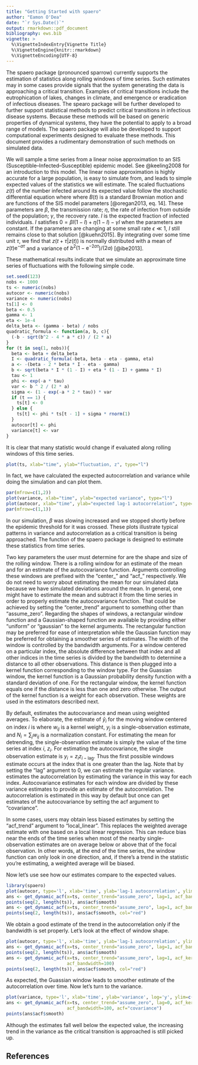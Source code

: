 ```yaml
---
title: "Getting Started with spaero"
author: "Eamon O'Dea"
date: "`r Sys.Date()`"
output: rmarkdown::pdf_document
bibliography: ews.bib
vignette: >
  %\VignetteIndexEntry{Vignette Title}
  %\VignetteEngine{knitr::rmarkdown}
  %\VignetteEncoding{UTF-8}
---
```


The spaero package (pronounced sparrow) currently supports the
estimation of statistics along rolling windows of time series. Such
estimates may in some cases provide signals that the system generating
the data is approaching a critical transition. Examples of critical
transitions include the eutrophication of lakes, changes in climate,
and emergence or eradication of infectious diseases. The spearo
package will be further developed to further support statistical
methods to predict critical transitions in infectious disease
systems. Because these methods will be based on generic properties of
dynamical systems, they have the potential to apply to a broad range
of models. The spaero package will also be developed to support
computational experiments designed to evaluate these methods. This
document provides a rudimentary demonstration of such methods on
simulated data.

We will sample a time series from a linear noise approximation to an
SIS (Susceptible--Infected--Susceptible) epidemic model. See
@keeling2008 for an introduction to this model. The linear noise
approximation is highly accurate for a large population, is easy to
simulate from, and leads to simple expected values of the statistics
we will estimate. The scaled fluctuations $z(t)$ of the number
infected around its expected value follow the stochastic differential
equation
\begin{equation}
\mathrm{d} z(t) = -az(t)\mathrm{d}t + b\mathrm{d}B(t),
\end{equation}
where where $B(t)$ is a standard Brownian motion and
\begin{align}
a &= -(\beta - 2 \beta I - \eta - \gamma), \\
b &= \sqrt{\beta I (1 - I) + \eta (1 - I) + \gamma I},
\end{align}
are functions of the SIS model parameters [@oregan2013, eq. 14]. These
parameters are $\beta$, the transmission rate; $\eta$, the rate of
infection from outside of the population; $\gamma$, the recovery
rate. $I$ is the expected fraction of infected individuals. $I$
satisfies $0 = \beta I (1 - I) + \eta (1 - I) - \gamma I$ when the
parameters are constant. If the parameters are changing at some small
rate $\epsilon \ll 1$, $I$ still remains close to that solution
[@kuehn2015]. By integrating over some time unit $\tau$, we find that
$z(t + \tau | z(t))$ is normally distributed with a mean of $z(t)
\mathrm{e}^{- a \tau}$ and a variance of $b^2 (1 - \mathrm{e}^{-2a
\tau}) / (2 a)$ [@ibe2013].

These mathematical results indicate that we simulate an approximate time
series of fluctuations with the following simple code.
```r
set.seed(123)
nobs <- 1000
ts <- numeric(nobs)
autocor <- numeric(nobs)
variance <- numeric(nobs)
ts[1] <- 0
beta <- 0.5
gamma <- 1
eta <- 1e-4
delta_beta <- (gamma - beta) / nobs
quadratic_formula <- function(a, b, c){
  (-b - sqrt(b^2 - 4 * a * c)) / (2 * a)
}
for (t in seq(1, nobs)){
  beta <- beta + delta_beta
  I <- quadratic_formula(-beta, beta - eta - gamma, eta)
  a <- -(beta - 2 * beta * I - eta - gamma)
  b <- sqrt(beta * I * (1 - I) + eta * (1 - I) + gamma * I)
  tau <- 1
  phi <- exp(-a * tau)
  var <- b ^ 2 / (2 * a)
  sigma <- (1 - exp(-a * 2 * tau)) * var
  if (t == 1) {
    ts[t] <- 0
  } else {
    ts[t] <- phi * ts[t - 1] + sigma * rnorm(1)
  }
  autocor[t] <- phi
  variance[t] <- var
}
```

It is clear that many statistic would change if evaluated along rolling windows of this time series.
```r
plot(ts, xlab="time", ylab="fluctuation, z", type="l")
```
In fact, we have calculated the expected autocorrelation and variance while doing the simulation and can plot them.
```r
par(mfrow=c(1,2))
plot(variance, xlab="time", ylab="expected variance", type="l")
plot(autocor, xlab="time", ylab="expected lag-1 autocorrelation", type="l")
par(mfrow=c(1,1))
```
In our simulation, $\beta$ was slowing increased and we stopped
shortly before the epidemic threshold for it was crossed. These
plots illustrate typical patterns in variance and
autocorrelation as a critical transition is being approached. The
\texttt{get\_dynamic\_acf} function of the spaero package is designed to
estimate these statistics from time series.

Two key parameters the user must determine for
\texttt{get\_dynamic\_acf} are the shape and size of the rolling
window. There is a rolling window for an estimate of the mean and for
an estimate of the autocovariance function. Arguments controlling
these windows are prefixed with the "center_" and "acf_"
respectively. We do not need to worry about estimating the mean for
our simulated data because we have simulated deviations around the
mean. In general, one might have to estimate the mean and subtract it
from the time series in order to properly estimate the autocovariance
function. That could be achieved by setting the "center_trend"
argument to something other than "assume_zero". Regarding the shapes
of windows, a rectangular window function and a Gaussian-shaped
function are available by providing either "uniform" or "gaussian" to
the kernel arguments. The rectangular function may be preferred for
ease of interpretation while the Gaussian function may be preferred
for obtaining a smoother series of estimates. The width of the window
is controlled by the bandwidth arguments. For a window centered on a
particular index, the absolute difference between that index and all
other indices in the time series is divided by the bandwidth to
determine a distance to all other observations. This distance is then
plugged into a kernel function corresponding to the window type. For
the Guassian window, the kernel function is a Gaussian probability
density function with a standard deviation of one. For the rectangular
window, the kernel function equals one if the distance is less than
one and zero otherwise. The output of the kernel function is a weight
for each observation. These weights are used in the estimators
described next.

By default, \texttt{get\_dynamic\_acf} estimates the autocovariance and mean using
weighted averages. To elaborate, the estimate of $\hat{y}_i$ for the moving window
centered on index $i$ is
\begin{equation}
\hat{y}_i = \sum_j w_{ij}
y_j / N_i,
\end{equation}
where $w_{ij}$ is a kernel weight, $y_j$ is a
single-observation estimate, and $N_i = \sum_j w_{ij}$ is a
normalization constant. For estimating the mean for detrending, the
single-observation estimate is simply the value of the time series at
index $i$, $z_i$. For estimating the autocovariance, the single
observation estimate is $y_i = z_i z_{i - \textrm{lag}}$. Thus the
first possible windows estimate occurs at the index that is one
greater than the lag. Note that by setting the "lag" argument to 0, we can
estimate the regular variance. \texttt{get\_dynamic\_acf} estimates the
autocorrelation by estimating the variance in this way for each
index. Autocovariance estimates for each window are divided by these
variance estimates to provide an estimate of the autocorrelation. The
autocorrelation is estimated in this way by default but once can get
estimates of the autocovariance by setting the acf argument to
"covariance".

In some cases, users may obtain less biased estimates by setting the
"acf_trend" argument to "local_linear". This replaces the weighted
average estimate with one based on a local linear regression. This can
reduce bias near the ends of the time series when most of the nearby
single-observation estimates are on average below or above that of the
focal observation. In other words, at the end of the time series, the
window function can only look in one direction, and, if there's a
trend in the statistic you're estimating, a weighted average will be
biased.

Now let's use see how our estimates compare to the expected values.
```r
library(spaero)
plot(autocor, type='l', xlab='time', ylab='lag-1 autocorrelation', ylim=c(0.4, 1))
ans <- get_dynamic_acf(x=ts, center_trend="assume_zero", lag=1, acf_bandwidth=100)
points(seq(2, length(ts)), ans$acf$smooth)
ans <- get_dynamic_acf(x=ts, center_trend="assume_zero", lag=1, acf_bandwidth=800)
points(seq(2, length(ts)), ans$acf$smooth, col="red")
```

We obtain a good estimate of the trend in the autocorrelation only if the bandwidth is set properly. 
Let's look at the effect of window shape.
```r
plot(autocor, type='l', xlab='time', ylab='lag-1 autocorrelation', ylim=c(0.4, 1))
ans <- get_dynamic_acf(x=ts, center_trend="assume_zero", lag=1, acf_bandwidth=100)
points(seq(2, length(ts)), ans$acf$smooth)
ans <- get_dynamic_acf(x=ts, center_trend="assume_zero", lag=1, acf_kernel="gaussian",
                       acf_bandwidth=100)
points(seq(2, length(ts)), ans$acf$smooth, col="red")
```

As expected, the Guassian window leads to smoother estimate of the autocorrelation over time.
Now let's turn to the variance.
```r
plot(variance, type='l', xlab='time', ylab='variance', log='y', ylim=c(1e-7, max=0.6))
ans <- get_dynamic_acf(x=ts, center_trend="assume_zero", lag=0, acf_kernel="gaussian",
                       acf_bandwidth=100, acf="covariance")
points(ans$acf$smooth)
```

Although the estimates fall well below the expected value, the
increasing trend in the variance as the critical transition is
approached is still picked up.

\begin{center}
\textsc{To be continued \ldots}
\end{center}


## References
